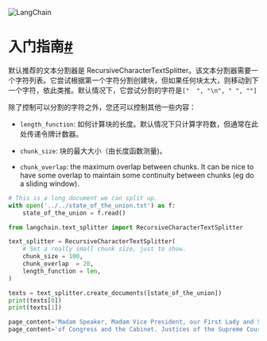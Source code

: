 

<Head>
  <script>
    {
      `(function() {
         var _hmt = _hmt || [];
(function() {
  var hm = document.createElement("script");
  hm.src = "https://hm.baidu.com/hm.js?e60fb290e204e04c5cb6f79b0ac1e697";
  var s = document.getElementsByTagName("script")[0]; 
  s.parentNode.insertBefore(hm, s);
})();
       })();`
    }
  </script>
</Head>

![LangChain](https://pica.zhimg.com/50/v2-56e8bbb52aa271012541c1fe1ceb11a2_r.gif)





入门指南[#](#getting-started "永久链接到本标题")
====================================

默认推荐的文本分割器是 RecursiveCharacterTextSplitter。该文本分割器需要一个字符列表。它尝试根据第一个字符分割创建块，但如果任何块太大，则移动到下一个字符，依此类推。默认情况下，它尝试分割的字符是`["  ", "\n", " ", ""]`

除了控制可以分割的字符之外，您还可以控制其他一些内容：

* `length_function`: 如何计算块的长度。默认情况下只计算字符数，但通常在此处传递令牌计数器。

* `chunk_size`: 块的最大大小（由长度函数测量)。

* `chunk_overlap`: the maximum overlap between chunks. It can be nice to have some overlap to maintain some continuity between chunks (eg do a sliding window).

```python
# This is a long document we can split up.
with open('../../state_of_the_union.txt') as f:
    state_of_the_union = f.read()

```

```python
from langchain.text_splitter import RecursiveCharacterTextSplitter

```

```python
text_splitter = RecursiveCharacterTextSplitter(
    # Set a really small chunk size, just to show.
    chunk_size = 100,
    chunk_overlap  = 20,
    length_function = len,
)

```

```python
texts = text_splitter.create_documents([state_of_the_union])
print(texts[0])
print(texts[1])

```

```python
page_content='Madam Speaker, Madam Vice President, our First Lady and Second Gentleman. Members of Congress and' lookup_str='' metadata={} lookup_index=0
page_content='of Congress and the Cabinet. Justices of the Supreme Court. My fellow Americans.' lookup_str='' metadata={} lookup_index=0

```

